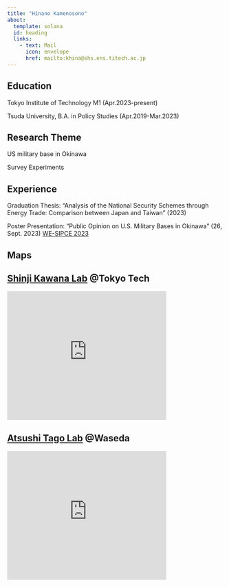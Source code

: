 ```yaml
---
title: "Hinano Kamenosono"
about:
  template: solana
  id: heading
  links: 
    - text: Mail
      icon: envelope
      href: mailto:khina@shs.ens.titech.ac.jp
---
```


:::{#heading}

## Education
Tokyo Institute of Technology M1 (Apr.2023-present)

Tsuda University, B.A. in Policy Studies (Apr.2019-Mar.2023)

## Research Theme
US military base in Okinawa

Survey Experiments

## Experience
Graduation Thesis: "Analysis of the National Security Schemes through Energy Trade: Comparison between Japan and Taiwan" (2023)

Poster Presentation: "Public Opinion on U.S. Military Bases in Okinawa" (26, Sept. 2023) [WE-SIPCE 2023](https://www.waseda.jp/inst/sgu/news/2023/09/26/26911/)

## Maps
::: {.grid}

::: {.g-col-6}
:::{.callout-note}
## [Shinji Kawana Lab](https://search.star.titech.ac.jp/titech-ss/pursuer.act?event=outside&key_rid=B000273113&lang=jp) @Tokyo Tech

<iframe src="https://www.google.com/maps/embed?pb=!1m18!1m12!1m3!1d1375.1082209675037!2d139.68189159865463!3d35.60549186983698!2m3!1f0!2f0!3f0!3m2!1i1024!2i768!4f13.1!3m3!1m2!1s0x6018f5c7cc7bd92d%3A0xc8499216b1e3dd28!2z5p2x5Lqs5bel5qWt5aSn5a2mIOilvznlj7fppKg!5e0!3m2!1sja!2sjp!4v1695965964962!5m2!1sja!2sjp" width="370" height="300" style="border:0;" allowfullscreen="" loading="lazy" referrerpolicy="no-referrer-when-downgrade"></iframe>
:::

:::

::: {.g-col-6}
:::{.callout-note}
## [Atsushi Tago Lab](https://a-tago.github.io/) @Waseda

<iframe src="https://www.google.com/maps/embed?pb=!1m18!1m12!1m3!1d1184.266902001076!2d139.71901839540826!3d35.70903184001431!2m3!1f0!2f0!3f0!3m2!1i1024!2i768!4f13.1!3m3!1m2!1s0x60188d1b65b68f05%3A0x548ad5986c6f7ee1!2z44CSMTY5LTAwNTEg5p2x5Lqs6YO95paw5a6_5Yy66KW_5pep56iy55Sw77yR5LiB55uu77yW4oiS77yRIOaXqeeosueUsOWkp-WtpiAz5Y-36aSo!5e0!3m2!1sja!2sjp!4v1695966207667!5m2!1sja!2sjp" width="370" height="300" style="border:0;" allowfullscreen="" loading="lazy" referrerpolicy="no-referrer-when-downgrade"></iframe>
:::

:::

:::

:::